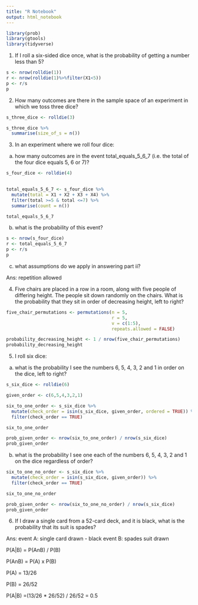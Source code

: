 ```yaml
---
title: "R Notebook"
output: html_notebook
---
```


```r
library(prob)
library(gtools)
library(tidyverse)
```

1. If I roll a six-sided dice once, what is the probability of getting a number less than 5?
```r
s <- nrow(rolldie(1))
r <- nrow(rolldie(1)%>%filter(X1<5))
p <- r/s
p

```

2. How many outcomes are there in the sample space of an experiment in which we toss three dice?
```r
s_three_dice <- rolldie(3)

s_three_dice %>%
  summarise(size_of_s = n())
```


3. In an experiment where we roll four dice:

a) how many outcomes are in the event total_equals_5_6_7 (i.e. the total of the four dice equals 5, 6 or 7)?
```r
s_four_dice <- rolldie(4) 
  

total_equals_5_6_7 <- s_four_dice %>%
  mutate(total = X1 + X2 + X3 + X4) %>%
  filter(total >=5 & total <=7) %>%
  summarise(count = n()) 

total_equals_5_6_7  


```


b) what is the probability of this event?
```r
s <- nrow(s_four_dice)
r <- total_equals_5_6_7
p <- r/s
p
```

c) what assumptions do we apply in answering part ii?

Ans: repetition allowed


4. Five chairs are placed in a row in a room, along with five people of differing height. The people sit down randomly on the chairs. What is the probability that they sit in order of decreasing height, left to right?
```r
five_chair_permutations <- permutations(n = 5,
                                        r = 5,
                                        v = c(1:5),
                                        repeats.allowed = FALSE)

probability_decreasing_height <- 1 / nrow(five_chair_permutations)
probability_decreasing_height
```


5. I roll six dice:

a) what is the probability I see the numbers 6, 5, 4, 3, 2 and 1 in order on the dice, left to right?

```r
s_six_dice <- rolldie(6) 

given_order <- c(6,5,4,3,2,1)

six_to_one_order <- s_six_dice %>%
  mutate(check_order = isin(s_six_dice, given_order, ordered = TRUE)) %>%
  filter(check_order == TRUE)

six_to_one_order

prob_given_order <- nrow(six_to_one_order) / nrow(s_six_dice)
prob_given_order

```

b) what is the probability I see one each of the numbers 6, 5, 4, 3, 2 and 1 on the dice regardless of order?
```r
six_to_one_no_order <- s_six_dice %>%
  mutate(check_order = isin(s_six_dice, given_order)) %>%
  filter(check_order == TRUE)

six_to_one_no_order

prob_given_order <- nrow(six_to_one_no_order) / nrow(s_six_dice)
prob_given_order
```

6. If I draw a single card from a 52-card deck, and it is black, what is the probability that its suit is spades?

Ans:
event A: single card drawn - black
event B: spades suit drawn

P(A|B) = P(AnB) / P(B)

P(AnB) = P(A) x P(B)

P(A) = 13/26

P(B) = 26/52

P(A|B) =(13/26 * 26/52) / 26/52
        = 0.5

```r

```






